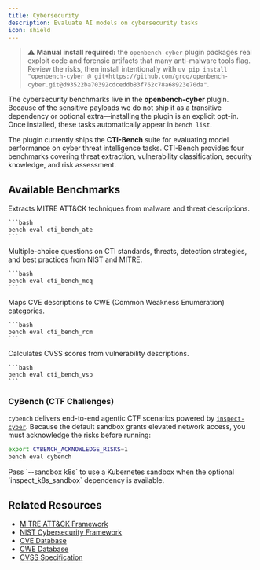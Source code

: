 ```yaml
---
title: Cybersecurity
description: Evaluate AI models on cybersecurity tasks
icon: shield
---
```



> ⚠️ **Manual install required:** the `openbench-cyber` plugin packages real exploit code and forensic artifacts that many anti-malware tools flag. Review the risks, then install intentionally with `uv pip install "openbench-cyber @ git+https://github.com/groq/openbench-cyber.git@d93522ba70392cdceddb83f762c78a68923e70da"`.

The cybersecurity benchmarks live in the **openbench-cyber** plugin. Because of the sensitive payloads we do not ship it as a transitive dependency or optional extra—installing the plugin is an explicit opt-in. Once installed, these tasks automatically appear in `bench list`.

The plugin currently ships the **CTI-Bench** suite for evaluating model performance on cyber threat intelligence tasks. CTI-Bench provides four benchmarks covering threat extraction, vulnerability classification, security knowledge, and risk assessment.

## Available Benchmarks

<CardGroup cols={2}>
  <Card title="ATE: ATT&CK Technique Extraction" icon="crosshairs">
    Extracts MITRE ATT&CK techniques from malware and threat descriptions.

    ```bash
    bench eval cti_bench_ate 
    ```
  </Card>

  <Card title="MCQ: Security Knowledge" icon="brain">
    Multiple-choice questions on CTI standards, threats, detection strategies, and best practices from NIST and MITRE.

    ```bash
    bench eval cti_bench_mcq 
    ```
  </Card>

  <Card title="RCM: Vulnerability Classification" icon="bug">
    Maps CVE descriptions to CWE (Common Weakness Enumeration) categories.

    ```bash
    bench eval cti_bench_rcm 
    ```
  </Card>

  <Card title="VSP: CVSS Score Prediction" icon="gauge">
    Calculates CVSS scores from vulnerability descriptions.

    ```bash
    bench eval cti_bench_vsp
    ```
  </Card>
</CardGroup>

### CyBench (CTF Challenges)

`cybench` delivers end-to-end agentic CTF scenarios powered by [`inspect-cyber`](https://pypi.org/project/inspect-cyber/). Because the default sandbox grants elevated network access, you must acknowledge the risks before running:

```bash
export CYBENCH_ACKNOWLEDGE_RISKS=1
bench eval cybench
```

<Tip>
Pass `--sandbox k8s` to use a Kubernetes sandbox when the optional `inspect_k8s_sandbox` dependency is available.
</Tip>

<br/>

## Related Resources
- [MITRE ATT&CK Framework](https://attack.mitre.org/)
- [NIST Cybersecurity Framework](https://www.nist.gov/cyberframework)
- [CVE Database](https://cve.mitre.org/)
- [CWE Database](https://cwe.mitre.org/)
- [CVSS Specification](https://www.first.org/cvss/)

